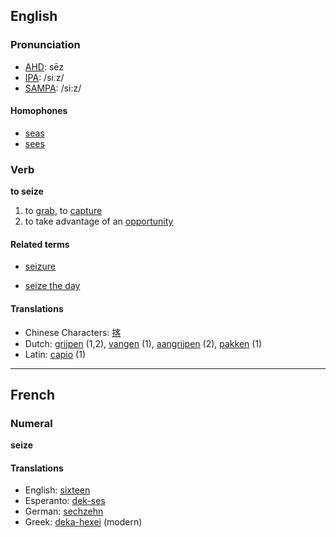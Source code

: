 ==English==
===Pronunciation===
*[[w:AHD|AHD]]: sēz
*[[w:IPA|IPA]]: /siːz/
*[[w:SAMPA|SAMPA]]: /si:z/
====Homophones====
*[[seas]]
*[[sees]]

===Verb===
'''to seize'''

# to [[grab]], to [[capture]]
# to take advantage of an [[opportunity]]

====Related terms====
*[[seizure]]

*[[seize the day]]

====Translations====
*Chinese Characters: [[揢]]
*Dutch: [[grijpen]] (1,2), [[vangen]] (1), [[aangrijpen]] (2), [[pakken]] (1)
*Latin: [[capio]] (1)
----

==French==

===Numeral===
'''seize'''

====Translations====
*English: [[sixteen]]
*Esperanto: [[dek-ses]]
*German: [[sechzehn]]
*Greek: [[deka-hexei]] (modern)